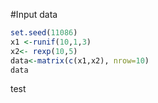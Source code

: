 #Input data
```r
set.seed(11086)
x1 <-runif(10,1,3)
x2<- rexp(10,5)
data<-matrix(c(x1,x2), nrow=10)
data
```
test